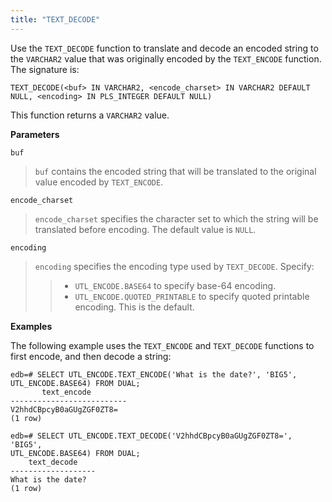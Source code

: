 ```yaml
---
title: "TEXT_DECODE"
---
```




Use the `TEXT_DECODE` function to translate and decode an encoded string to the `VARCHAR2` value that was originally encoded by the `TEXT_ENCODE` function. The signature is:

``` text
TEXT_DECODE(<buf> IN VARCHAR2, <encode_charset> IN VARCHAR2 DEFAULT
NULL, <encoding> IN PLS_INTEGER DEFAULT NULL)
```

This function returns a `VARCHAR2` value.

**Parameters**

`buf`

> `buf` contains the encoded string that will be translated to the original value encoded by `TEXT_ENCODE`.

`encode_charset`

> `encode_charset` specifies the character set to which the string will be translated before encoding. The default value is `NULL`.

`encoding`

> `encoding` specifies the encoding type used by `TEXT_DECODE`. Specify:
>
> > -   `UTL_ENCODE.BASE64` to specify base-64 encoding.
> > -   `UTL_ENCODE.QUOTED_PRINTABLE` to specify quoted printable encoding. This is the default.

**Examples**

The following example uses the `TEXT_ENCODE` and `TEXT_DECODE` functions to first encode, and then decode a string:

``` text
edb=# SELECT UTL_ENCODE.TEXT_ENCODE('What is the date?', 'BIG5',
UTL_ENCODE.BASE64) FROM DUAL;
       text_encode
--------------------------
V2hhdCBpcyB0aGUgZGF0ZT8=
(1 row)

edb=# SELECT UTL_ENCODE.TEXT_DECODE('V2hhdCBpcyB0aGUgZGF0ZT8=', 'BIG5',
UTL_ENCODE.BASE64) FROM DUAL;
    text_decode
-------------------
What is the date?
(1 row)
```
